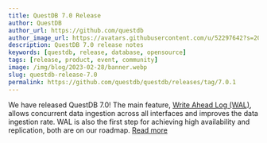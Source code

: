 ```yaml
---
title: QuestDB 7.0 Release
author: QuestDB
author_url: https://github.com/questdb
author_image_url: https://avatars.githubusercontent.com/u/52297642?s=200&v=4
description: QuestDB 7.0 release notes
keywords: [questdb, release, database, opensource]
tags: [release, product, event, community]
image: /img/blog/2023-02-28/banner.webp
slug: questdb-release-7.0
permalink: https://github.com/questdb/questdb/releases/tag/7.0.1
---
```


We have released QuestDB 7.0! The main feature,
[Write Ahead Log (WAL)](/docs/concept/write-ahead-log/), allows concurrent data
ingestion across all interfaces and improves the data ingestion rate. WAL is
also the first step for achieving high availability and replication, both are on our
roadmap. [Read more](https://github.com/questdb/questdb/releases/tag/7.0.1)
